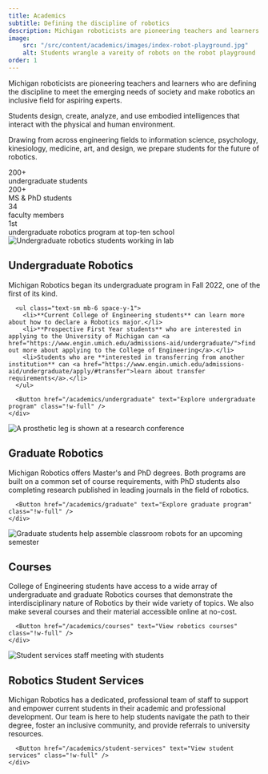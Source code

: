 ```yaml
---
title: Academics
subtitle: Defining the discipline of robotics
description: Michigan roboticists are pioneering teachers and learners who are defining the discipline to meet the emerging needs of society and make robotics an inclusive field for aspiring experts. 
image:
    src: "/src/content/academics/images/index-robot-playground.jpg"
    alt: Students wrangle a vareity of robots on the robot playground
order: 1
---
```


<div class="mb-12">
    <p class="text-xl max-w-3xl leading-relaxed">Michigan roboticists are pioneering teachers and learners who are defining the discipline to meet the emerging needs of society and make robotics an inclusive field for aspiring experts.</p>
  
  
  <div class="grid md:grid-cols-2 gap-12">
    <div>
      <p class="text-lg leading-relaxed">Students design, create, analyze, and use embodied intelligences that interact with the physical and human environment.</p>
      <p class="text-lg leading-relaxed">Drawing from across engineering fields to information science, psychology, kinesiology, medicine, art, and design, we prepare students for the future of robotics.</p>
    </div>
    <div class="surface-secondary p-8 rounded-lg">
      <div class="grid grid-cols-2 gap-6 text-center">
        <div>
          <div class="text-3xl font-bold mb-2 text-maize">200+</div>
          <div class="text-sm">undergraduate students</div>
        </div>
        <div>
          <div class="text-3xl font-bold text-maize mb-2">200+</div>
          <div class="text-sm">MS & PhD students</div>
        </div>
        <div>
          <div class="text-3xl font-bold text-maize mb-2">34</div>
          <div class="text-sm">faculty members</div>
        </div>
        <div>
          <div class="text-3xl font-bold text-maize mb-2">1st</div>
          <div class="text-sm">undergraduate robotics program at top-ten school</div>
        </div>
      </div>
    </div>
  </div>
</div>
<div class="grid grid-cols-1 md:grid-cols-2 gap-8 mb-8">
  <div class="group card-base surface surface-border">
    <div class="relative">
      <Image 
        src={undergrad} 
        alt="Undergraduate robotics students working in lab"
        class="w-full h-60 object-cover image-hover rounded-t-sm not-prose"
      />
    </div>
    <div class="pt-0 p-6">
      <h2 class="text-xl font-bold mb-4">Undergraduate Robotics</h2>
      <p class="mb-4">Michigan Robotics began its undergraduate program in Fall 2022, one of the first of its kind.</p>
      
      <ul class="text-sm mb-6 space-y-1">
        <li>**Current College of Engineering students** can learn more about how to declare a Robotics major.</li>
        <li>**Prospective First Year students** who are interested in applying to the University of Michigan can <a href="https://www.engin.umich.edu/admissions-aid/undergraduate/">find out more about applying to the College of Engineering</a>.</li>
        <li>Students who are **interested in transferring from another institution** can <a href="https://www.engin.umich.edu/admissions-aid/undergraduate/apply/#transfer">learn about transfer requirements</a>.</li>
      </ul>

      <Button href="/academics/undergraduate" text="Explore undergraduate program" class="!w-full" />
    </div>
  </div>

  <div class="group card-base surface surface-border">
    <div class="relative">
      <Image 
        src={grad}
        alt="A prosthetic leg is shown at a research conference"
        class="w-full h-60 object-cover image-hover rounded-t-sm not-prose"
      />
    </div>
    <div class="pt-0 p-6">
      <h2 class="text-xl font-bold mb-4">Graduate Robotics</h2>
      <p class="mb-6">Michigan Robotics offers Master's and PhD degrees. Both programs are built on a common set of course requirements, with PhD students also completing research published in leading journals in the field of robotics.</p>

      <Button href="/academics/graduate" text="Explore graduate program" class="!w-full" />
    </div>
  </div>

  <div class="group card-base surface surface-border">
    <div class="relative">
      <Image 
        src={courses}
        alt="Graduate students help assemble classroom robots for an upcoming semester"
        class="w-full h-60 object-cover image-hover rounded-t-sm not-prose"
      />
    </div>
    <div class="pt-0 p-6">
      <h2 class="text-xl font-bold mb-4">Courses</h2>
      <p class="mb-6">College of Engineering students have access to a wide array of undergraduate and graduate Robotics courses that demonstrate the interdisciplinary nature of Robotics by their wide variety of topics. We also make several courses and their material accessible online at no-cost.</p>
      
      <Button href="/academics/courses" text="View robotics courses" class="!w-full" />
    </div>
  </div>

  <div class="group card-base surface surface-border">
    <div class="relative">
      <Image 
        src={studentServices} 
        alt="Student services staff meeting with students"
        class="w-full h-60 object-cover object-[0_33%] image-hover rounded-t-sm not-prose"
      />
    </div>
    <div class="pt-0 p-6">
      <h2 class="text-xl font-bold mb-4">Robotics Student Services</h2>
      <p class="mb-6">Michigan Robotics has a dedicated, professional team of staff to support and empower current students in their academic and professional development. Our team is here to help students navigate the path to their degree, foster an inclusive community, and provide referrals to university resources.</p>

      <Button href="/academics/student-services" text="View student services" class="!w-full" />
    </div>
  </div>
</div>
